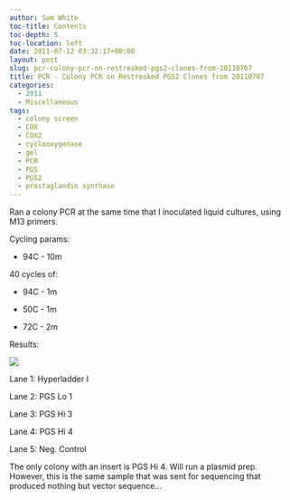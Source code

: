 ```yaml
---
author: Sam White
toc-title: Contents
toc-depth: 5
toc-location: left
date: 2011-07-12 03:32:17+00:00
layout: post
slug: pcr-colony-pcr-on-restreaked-pgs2-clones-from-20110707
title: PCR - Colony PCR on Restreaked PGS2 Clones from 20110707
categories:
  - 2011
  - Miscellaneous
tags:
  - colony screen
  - COX
  - COX2
  - cyclooxygenase
  - gel
  - PCR
  - PGS
  - PGS2
  - prostaglandin synthase
---
```


Ran a colony PCR at the same time that I inoculated liquid cultures, using M13 primers.

Cycling params:




    
  * 94C - 10m



40 cycles of:


    
  * 94C - 1m

    
  * 50C - 1m

    
  * 72C - 2m



Results:

![](https://eagle.fish.washington.edu/Arabidopsis/20110712-01.jpg)

Lane 1: Hyperladder I

Lane 2: PGS Lo 1

Lane 3: PGS Hi 3

Lane 4: PGS Hi 4

Lane 5: Neg. Control

The only colony with an insert is PGS Hi 4. Will run a plasmid prep. However, this is the same sample that was sent for sequencing that produced nothing but vector sequence...
